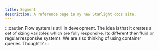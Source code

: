 ```yaml
---
title: Segment
description: A reference page in my new Starlight docs site.
---
```

:::caution
Flow system is still in development. The idea is that it creates a set of sizing variables which are fully responsive.
Its different then fluid or regular responsive systems.
We are also thinking of using container queries. Thoughts?
<LoopsContact/>
:::
